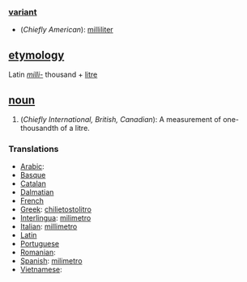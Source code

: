 ===[[variant]]===

* (''Chiefly American''): [[milliliter]]

==[[etymology]]==

Latin ''[[milli-]]'' thousand + [[litre]]

==[[noun]]==

# (''Chiefly International, British, Canadian''): A measurement of one-thousandth of a litre.

===Translations===

*[[Arabic]]: 
*[[Basque]]
*[[Catalan]]
*[[Dalmatian language|Dalmatian]]
*[[French]]
*[[Greek]]: [[chilietostolitro]]
*[[Interlingua]]: [[milimetro]]
*[[Italian]]: [[millimetro]]
*[[Latin]]
*[[Portuguese]]
*[[Romanian]]:
*[[Spanish]]: [[milimetro]]
*[[Vietnamese]]: